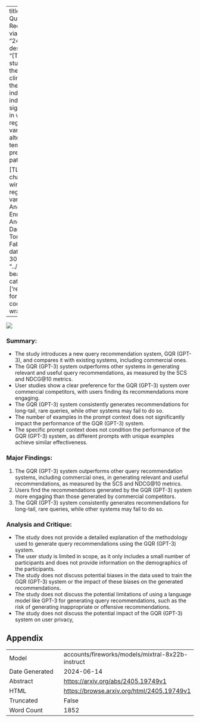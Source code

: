 
---
title: "Generating Query Recommendations via LLMs"
id: "2405.19749v1"
description: "[TEXT] This study examines the impact of climate change on the global wine industry. Results indicate significant shifts in wine production regions and grape varieties due to altered temperature and precipitation patterns.

[TL;DR] Climate change alters wine production regions and grape varieties."
author: Andrea Bacciu, Enrico Palumbo, Andreas Damianou, Nicola Tonellotto, Fabrizio Silvestri
date: "2024-05-30"
image: "../../../bayesian-beagle.png"
categories: ['recommender']
format:
  html:
    code-overflow: wrap
---

![](../../../bayesian-beagle.png)

### Summary:
- The study introduces a new query recommendation system, GQR (GPT-3), and compares it with existing systems, including commercial ones.
- The GQR (GPT-3) system outperforms other systems in generating relevant and useful query recommendations, as measured by the SCS and NDCG@10 metrics.
- User studies show a clear preference for the GQR (GPT-3) system over commercial competitors, with users finding its recommendations more engaging.
- The GQR (GPT-3) system consistently generates recommendations for long-tail, rare queries, while other systems may fail to do so.
- The number of examples in the prompt context does not significantly impact the performance of the GQR (GPT-3) system.
- The specific prompt context does not condition the performance of the GQR (GPT-3) system, as different prompts with unique examples achieve similar effectiveness.

### Major Findings:
1. The GQR (GPT-3) system outperforms other query recommendation systems, including commercial ones, in generating relevant and useful recommendations, as measured by the SCS and NDCG@10 metrics.
2. Users find the recommendations generated by the GQR (GPT-3) system more engaging than those generated by commercial competitors.
3. The GQR (GPT-3) system consistently generates recommendations for long-tail, rare queries, while other systems may fail to do so.

### Analysis and Critique:
- The study does not provide a detailed explanation of the methodology used to generate query recommendations using the GQR (GPT-3) system.
- The user study is limited in scope, as it only includes a small number of participants and does not provide information on the demographics of the participants.
- The study does not discuss potential biases in the data used to train the GQR (GPT-3) system or the impact of these biases on the generated recommendations.
- The study does not discuss the potential limitations of using a language model like GPT-3 for generating query recommendations, such as the risk of generating inappropriate or offensive recommendations.
- The study does not discuss the potential impact of the GQR (GPT-3) system on user privacy,

## Appendix

|          |          |
|----------|----------|
| Model     | accounts/fireworks/models/mixtral-8x22b-instruct       |
| Date Generated     | 2024-06-14       |
| Abstract | [https://arxiv.org/abs/2405.19749v1](https://arxiv.org/abs/2405.19749v1)        |
| HTML     | [https://browse.arxiv.org/html/2405.19749v1](https://browse.arxiv.org/html/2405.19749v1)       |
| Truncated       | False       |
| Word Count       | 1852       |